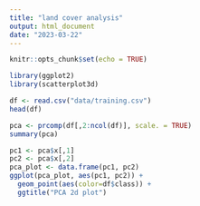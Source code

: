 ```yaml
---
title: "land cover analysis"
output: html_document
date: "2023-03-22"
---
```


```r
knitr::opts_chunk$set(echo = TRUE)
```

```r
library(ggplot2)
library(scatterplot3d)
```

```r
df <- read.csv("data/training.csv")
head(df)
```

```r
pca <- prcomp(df[,2:ncol(df)], scale. = TRUE)
summary(pca)
```


```r
pc1 <- pca$x[,1]
pc2 <- pca$x[,2]
pca_plot <- data.frame(pc1, pc2)
ggplot(pca_plot, aes(pc1, pc2)) +
  geom_point(aes(color=df$class)) + 
  ggtitle("PCA 2d plot")
```


```r

```
